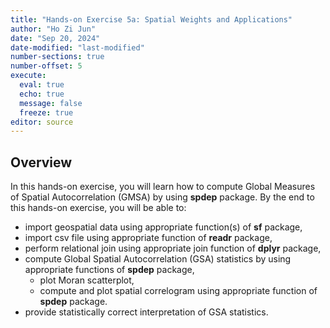 ```yaml
---
title: "Hands-on Exercise 5a: Spatial Weights and Applications"
author: "Ho Zi Jun"
date: "Sep 20, 2024"
date-modified: "last-modified"
number-sections: true
number-offset: 5
execute:
  eval: true
  echo: true
  message: false
  freeze: true
editor: source
---
```


## Overview

In this hands-on exercise, you will learn how to compute Global Measures of Spatial Autocorrelation (GMSA) by using **spdep** package. By the end to this hands-on exercise, you will be able to:

-   import geospatial data using appropriate function(s) of **sf** package,
-   import csv file using appropriate function of **readr** package,
-   perform relational join using appropriate join function of **dplyr** package,
-   compute Global Spatial Autocorrelation (GSA) statistics by using appropriate functions of **spdep** package,
    -   plot Moran scatterplot,
    -   compute and plot spatial correlogram using appropriate function of **spdep** package.
-   provide statistically correct interpretation of GSA statistics.
